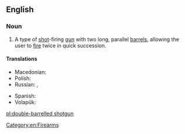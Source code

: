 ==English==
{{wikipedia}}

===Noun===
{{en-noun|head=[[double-barrelled]] [[shotgun]]}}

# A type of [[shot]]-firing [[gun]] with two long, parallel [[barrel]]s, allowing the user to [[fire]] twice in quick succession.

====Translations====
{{trans-top|type of shot-firing gun}}
* Macedonian: {{t-|mk|двоцевка|tr=dvócevka|f}}
* Polish: {{t|pl|dubeltówka|f}}
* Russian: {{t-|ru|двуствольное ружьё|n|sc=Cyrl|tr=dvustvól'noje ruž'jó|alt=двуство́льное ружьё}}, {{t+|ru|двустволка|f|sc=Cyrl|tr=dvustvólka|alt=двуство́лка}}
{{trans-mid}}
* Spanish: {{t-|es|escopeta de dos cañones|f}}
* Volapük: {{t-|vo|telrüdedagün}}
{{trans-bottom}}

[[Category:en:Firearms]]

[[pl:double-barrelled shotgun]]